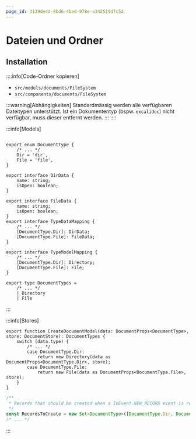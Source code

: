 ```yaml
---
page_id: 3139de4d-8bd6-4bed-978e-a342519d7c52
---
```


# Dateien und Ordner


<Directory name="Ordner" id="1e79cf9a-b890-4d9e-a5fe-e4b372e233c6"/>

## Installation

::::info[Code-Ordner kopieren]
- `src/models/documents/FileSystem`
- `src/components/documents/FileSystem`

:::warning[Abhängigkeiten]
Standardmässig werden alle verfügbaren Dateitypen unterstützt. Ist ein Dokumententyp (bspw. `excalidoc`) nicht verfügbar, muss dieser entfernt werden.
:::
::::

:::info[Models]

```tsx title="src/api/document.ts"

export enum DocumentType {
    /* ... */
    Dir = 'dir',
    File = 'file',
}

export interface DirData {
    name: string;
    isOpen: boolean;
}

export interface FileData {
    name: string;
    isOpen: boolean;
}
export interface TypeDataMapping {
    /* ... */
    [DocumentType.Dir]: DirData;
    [DocumentType.File]: FileData;
}

export interface TypeModelMapping {
    /* ... */
    [DocumentType.Dir]: Directory;
    [DocumentType.File]: File;
}

export type DocumentTypes =
    /* ... */
    | Directory
    | File
```
:::

:::info[Stores]

```tsx title="src/stores/DocumentStore.ts" {4-7}
export function CreateDocumentModel(data: DocumentProps<DocumentType>, store: DocumentStore): DocumentTypes {
    switch (data.type) {
        /* ... */
        case DocumentType.Dir:
            return new Directory(data as DocumentProps<DocumentType.Dir>, store);
        case DocumentType.File:
            return new File(data as DocumentProps<DocumentType.File>, store);
    }
}
```

```ts title="src/stores/SocketDataStore.ts" {4}
/**
 * Records that should be created when a IoEvent.NEW_RECORD event is received.
 */
const RecordsToCreate = new Set<DocumentType>([DocumentType.Dir, DocumentType.File/* ... */]);
/* ... */
```
:::
